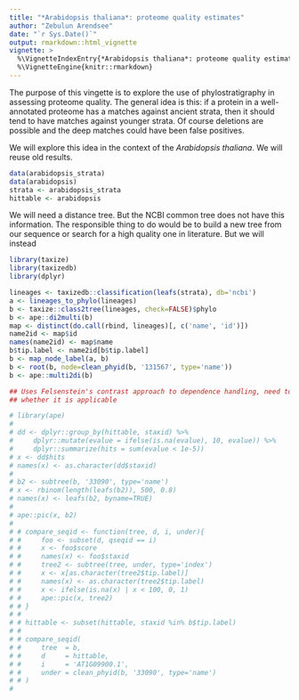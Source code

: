 ```yaml
---
title: "*Arabidopsis thaliana*: proteome quality estimates"
author: "Zebulun Arendsee"
date: "`r Sys.Date()`"
output: rmarkdown::html_vignette
vignette: >
  %\VignetteIndexEntry{*Arabidopsis thaliana*: proteome quality estimates}
  %\VignetteEngine{knitr::rmarkdown}
---
```


The purpose of this vingette is to explore the use of phylostratigraphy in
assessing proteome quality. The general idea is this: if a protein in a
well-annotated proteome has a matches against ancient strata, then it should
tend to have matches against younger strata. Of course deletions are possible
and the deep matches could have been false positives.

We will explore this idea in the context of the *Arabidopsis thaliana*. We will
reuse old results. 

```r
data(arabidopsis_strata)
data(arabidopsis)
strata <- arabidopsis_strata
hittable <- arabidopsis
```

We will need a distance tree. But the NCBI common tree does not have this
information. The responsible thing to do would be to build a new tree from our
sequence or search for a high quality one in literature. But we will instead 

```r
library(taxize)
library(taxizedb)
library(dplyr)

lineages <- taxizedb::classification(leafs(strata), db='ncbi')
a <- lineages_to_phylo(lineages)
b <- taxize::class2tree(lineages, check=FALSE)$phylo
b <- ape::di2multi(b)
map <- distinct(do.call(rbind, lineages)[, c('name', 'id')])
name2id <- map$id 
names(name2id) <- map$name
b$tip.label <- name2id[b$tip.label]
b <- map_node_label(a, b)
b <- root(b, node=clean_phyid(b, '131567', type='name'))
b <- ape::multi2di(b)
```

```r
## Uses Felsenstein's contrast approach to dependence handling, need to rethink
## whether it is applicable

# library(ape)
#
# dd <- dplyr::group_by(hittable, staxid) %>%
#     dplyr::mutate(evalue = ifelse(is.na(evalue), 10, evalue)) %>%
#     dplyr::summarize(hits = sum(evalue < 1e-5))
# x <- dd$hits
# names(x) <- as.character(dd$staxid)
#
# b2 <- subtree(b, '33090', type='name')
# x <- rbinom(length(leafs(b2)), 500, 0.8)
# names(x) <- leafs(b2, byname=TRUE)
#
# ape::pic(x, b2)
#
# # compare_seqid <- function(tree, d, i, under){
# #     foo <- subset(d, qseqid == i)
# #     x <- foo$score
# #     names(x) <- foo$staxid
# #     tree2 <- subtree(tree, under, type='index')
# #     x <- x[as.character(tree2$tip.label)]
# #     names(x) <- as.character(tree2$tip.label)
# #     x <- ifelse(is.na(x) | x < 100, 0, 1)
# #     ape::pic(x, tree2)
# # }
# #
# # hittable <- subset(hittable, staxid %in% b$tip.label)
# #
# # compare_seqid(
# #     tree  = b,
# #     d     = hittable,
# #     i     = 'AT1G09900.1',
# #     under = clean_phyid(b, '33090', type='name')
# # )
#
```
